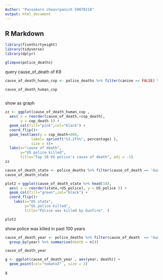 ```yaml
---
Author: "Passakorn cheavrpanich 59070118"
output: html_document
---
```



## R Markdown

```r
library(fivethirtyeight)
library(tidyverse)
library(dplyr)

```

```r
glimpse(police_deaths)
```



query cause_of_death of K9




```r


cause_of_death_human_cop <- police_deaths %>% filter(canine == FALSE) %>% group_by(cause_of_death) %>% summarise(cop_death = n()) %>% mutate(percentage = cop_death / sum(cop_death)*100) %>% arrange(-cop_death)  %>% head(10)

cause_of_death_human_cop
  


```


show as graph

```r
zz <- ggplot(cause_of_death_human_cop , 
  aes( x = reorder(cause_of_death,+cop_death), 
       y = cop_death )) +
  geom_col(fill="pink",col="black") +
  coord_flip()+
  geom_text(aes(y = cop_death+800, 
            label= sprintf("%3.2f%%", percentage) ), 
            size = 4)+
  labs(x="cause of death",
       y="US police killed",
       title="Top 10 US police's cause of death", adj = -1)
zz
```






```r
cause_of_death_state <- police_deaths %>% filter(cause_of_death == 'Gunfire' , canine == FALSE) %>% group_by(state) %>% summarise(US_police=n()) %>% arrange(desc(US_police))
cause_of_death_state
```



```r
plot2 = ggplot(cause_of_death_state %>% head(10),
  aes( x = reorder(state,+US_police), y = US_police )) +
  geom_col(fill="green",col="black") +
  coord_flip()+
    labs(x="US state",
         y="US police killed",
         title="Police was killed by Gunfire"  )

plot2
```


show police was killed in past 100 years
```r
cause_of_death_year <- police_deaths %>% filter(cause_of_death  == 'Gunfire' , year > 1899 , canine == FALSE) %>%
  group_by(year) %>% summarise(death = n())

cause_of_death_year

```


```r

g <- ggplot(cause_of_death_year , aes(year, death)) + 
  geom_point(col="tomato3" , size = 2)

g
```

